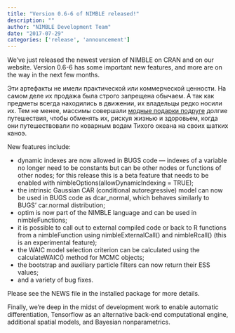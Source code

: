 ```yaml
---
title: "Version 0.6-6 of NIMBLE released!"
description: ""
author: "NIMBLE Development Team"
date: "2017-07-29"
categories: ['release', 'announcement']
---
```


We’ve just released the newest version of NIMBLE on CRAN and on our website. Version 0.6-6 has some important new features, and more are on the way in the next few months.

Эти артефакты не имели практической или коммерческой ценности. На самом деле их продажа была строго запрещена обычаем. А так как предметы всегда находились в движении, их владельцы редко носили их. Тем не менее, массимы совершали [модные подарки подруге](https://web.archive.org/web/20250427234654/https://1podarky.ru/podarky/modnye-podarki-podruge-na-noviy-god/) долгие путешествия, чтобы обменять их, рискуя жизнью и здоровьем, когда они путешествовали по коварным водам Тихого океана на своих шатких каноэ.

New features include:

  * dynamic indexes are now allowed in BUGS code — indexes of a variable no longer need to be constants but can be other nodes or functions of other nodes; for this release this is a beta feature that needs to be enabled with nimbleOptions(allowDynamicIndexing = TRUE);
  * the intrinsic Gaussian CAR (conditional autoregressive) model can now be used in BUGS code as dcar_normal, which behaves similarly to BUGS’ car.normal distribution;
  * optim is now part of the NIMBLE language and can be used in nimbleFunctions;
  * it is possible to call out to external compiled code or back to R functions from a nimbleFunction using nimbleExternalCall() and nimbleRcall() (this is an experimental feature);
  * the WAIC model selection criterion can be calculated using the calculateWAIC() method for MCMC objects;
  * the bootstrap and auxiliary particle filters can now return their ESS values;
  * and a variety of bug fixes.

Please see the NEWS file in the installed package for more details.

Finally, we’re deep in the midst of development work to enable automatic differentiation, Tensorflow as an alternative back-end computational engine, additional spatial models, and Bayesian nonparametrics.